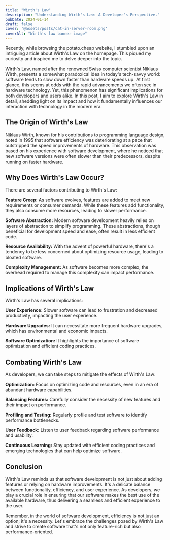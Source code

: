 ```yaml
---
title: "Wirth's Law"
description: "Understanding Wirth's Law: A Developer's Perspective."
pubDate: 2024-01-14
draft: false
cover: '@assets/posts/cat-in-server-room.png'
coverAlt: "Wirth's law banner image"
---
```


Recently, while browsing the potato.cheap website, I stumbled upon an intriguing
article about Wirth's Law on the homepage. This piqued my curiosity and inspired
me to delve deeper into the topic.

Wirth's Law, named after the renowned Swiss computer scientist Niklaus Wirth,
presents a somewhat paradoxical idea in today's tech-savvy world: software tends
to slow down faster than hardware speeds up. At first glance, this seems at odds
with the rapid advancements we often see in hardware technology. Yet, this
phenomenon has significant implications for both developers and users alike. In
this post, I aim to explore Wirth's Law in detail, shedding light on its impact
and how it fundamentally influences our interaction with technology in the
modern era.

## The Origin of Wirth's Law

Niklaus Wirth, known for his contributions to programming language design, noted
in 1995 that software efficiency was deteriorating at a pace that outstripped
the speed improvements of hardware. This observation was based on his experience
with software development, where he noticed that new software versions were
often slower than their predecessors, despite running on faster hardware.

## Why Does Wirth's Law Occur?

There are several factors contributing to Wirth's Law:

**Feature Creep:** As software evolves, features are added to meet new
requirements or consumer demands. While these features add functionality, they
also consume more resources, leading to slower performance.

**Software Abstraction:** Modern software development heavily relies on layers
of abstraction to simplify programming. These abstractions, though beneficial
for development speed and ease, often result in less efficient code.

**Resource Availability:** With the advent of powerful hardware, there's a
tendency to be less concerned about optimizing resource usage, leading to
bloated software.

**Complexity Management:** As software becomes more complex, the overhead
required to manage this complexity can impact performance.

## Implications of Wirth's Law

Wirth's Law has several implications:

**User Experience:** Slower software can lead to frustration and decreased
productivity, impacting the user experience.

**Hardware Upgrades:** It can necessitate more frequent hardware upgrades, which
has environmental and economic impacts.

**Software Optimization:** It highlights the importance of software optimization
and efficient coding practices.

## Combating Wirth's Law

As developers, we can take steps to mitigate the effects of Wirth's Law:

**Optimization:** Focus on optimizing code and resources, even in an era of
abundant hardware capabilities.

**Balancing Features:** Carefully consider the necessity of new features and
their impact on performance.

**Profiling and Testing:** Regularly profile and test software to identify
performance bottlenecks.

**User Feedback:** Listen to user feedback regarding software performance and
usability.

**Continuous Learning:** Stay updated with efficient coding practices and
emerging technologies that can help optimize software.

## Conclusion

Wirth's Law reminds us that software development is not just about adding
features or relying on hardware improvements. It's a delicate balance between
functionality, efficiency, and user experience. As developers, we play a crucial
role in ensuring that our software makes the best use of the available hardware,
thus delivering a seamless and efficient experience to the user.

Remember, in the world of software development, efficiency is not just an
option; it's a necessity. Let's embrace the challenges posed by Wirth's Law and
strive to create software that's not only feature-rich but also
performance-oriented.
